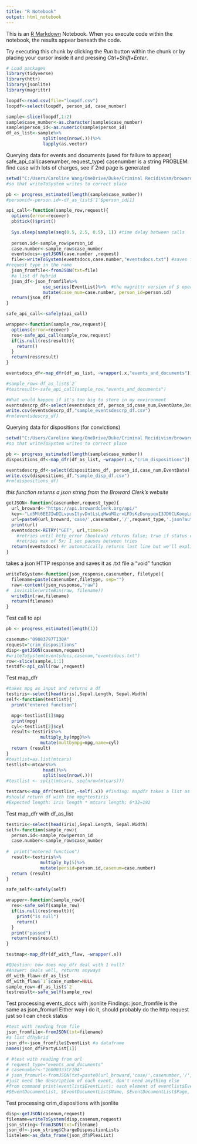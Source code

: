 ```yaml
---
title: "R Notebook"
output: html_notebook
---
```


This is an [R Markdown](http://rmarkdown.rstudio.com) Notebook. When you execute code within the notebook, the results appear beneath the code. 

Try executing this chunk by clicking the *Run* button within the chunk or by placing your cursor inside it and pressing *Ctrl+Shift+Enter*. 

```r
# Load packages
library(tidyverse)
library(httr)
library(jsonlite)
library(magrittr)
```

```r
loopdf<-read.csv(file="loopdf.csv") 
loopdf<-select(loopdf, person_id, case_number)

sample<-slice(loopdf,1:2)
sample$case_number<-as.character(sample$case_number)
sample$person_id<-as.numeric(sample$person_id)
df_as_list<-sample%>%
              split(seq(nrow(.)))%>%
              lapply(as.vector)


```


Querying data for events and documents (used for failure to appear)
safe_api_call(casenumber, request_type) casenumber is a string
PROBLEM: find case with lots of charges, see if 2nd page is generated 
```r
setwd("C:/Users/Caroline Wang/OneDrive/Duke/Criminal Recidivism/broward-data-query/events_docs_data")
#so that writeToSystem writes to correct place

pb <- progress_estimated(length(sample$case_number))
#personid<-person.id<-df_as_list$'1'$person_id[1]

api_call<-function(sample_row,request){
  options(error=recover)
  pb$tick()$print()
  
  Sys.sleep(sample(seq(0.5, 2.5, 0.5), 1)) #time delay between calls
  
  person.id<-sample_row$person_id
  case.number<-sample_row$case_number
  eventsdocs<-getJSON(case.number ,request)
  file<-writeToSystem(eventsdocs,case.number,"eventsdocs.txt") #saves file to system using casenum and 
#request type in the name
  json_fromfile<-fromJSON(txt=file)
  #a list df hybrid
  json_df<-json_fromfile%>%
              use_series(EventList)%>%  #the magrittr version of $ operator
              mutate(case_num=case.number, person_id=person.id)
  return(json_df)
}

safe_api_call<-safely(api_call)

wrapper<-function(sample_row,request){
  options(error=recover)
  res<-safe_api_call(sample_row,request)
  if(is.null(res$result)){
    return()
  }
  return(res$result)
}

eventsdocs_df<-map_dfr(df_as_list, ~wrapper(.x,"events_and_documents"))

#sample_row<-df_as_list$`2`
#testresult<-safe_api_call(sample_row,"events_and_documents")

```

```r
#What would happen if it's too big to store in my environment
eventsdescrp_df<-select(eventsdocs_df, person_id,case_num,EventDate,Description,EventAmount,AdditionalText)
write.csv(eventsdescrp_df,"sample_eventsdescrp_df.csv")
#rm(eventsdescrp_df)

```

Querying data for dispositions (for convictions)
```r
setwd("C:/Users/Caroline Wang/OneDrive/Duke/Criminal Recidivism/broward-data-query/events_docs_data")
#so that writeToSystem writes to correct place

pb <- progress_estimated(length(sample$case_number))
dispositions_df<-map_dfr(df_as_list, ~wrapper(.x,"crim_dispositions"))

```

```r
eventsdescrp_df<-select(dispositions_df, person_id,case_num,EventDate)
write.csv(dispositions_df,"sample_disp_df.csv")
#rm(dispositions_df)
```


*this function returns a json string from the Broward Clerk's website *
```r
getJSON<-function(casenumber,request_type){
  url_broward<-"https://api.browardclerk.org/api/"
  key<-"Lo5Mt6EEJIwDILvpusItyvDntLsLqMwuMGzrvLFDsKzDsnypquI3JD6CLKoopLxwvnypttCKEqGnGs6sF9EKFnr21qD4MJFnvEwovDwqtp73nzCtyEGzJrsy8K4rsD9tFEGvKp8pspEyxrGw0oxtEF2HFoD1KrHGGExttDHJCF2yz1zoDuDxnpxnuwsJo8rK7H1GspGGIxxFztDLutDyqHGDrvF3sHJsyxwzLCwDJnMCnMw3CMsHvzrLEK"
  url=paste0(url_broward,'case/',casenumber,'/',request_type,'.json?auth_key=',key)
  print(url)
  eventsdocs<-RETRY("GET", url,times=5)
    #retries until http_error (boolean) returns false; true if status code is 400+
    #retries max of 5x; 1 sec pauses between tries
  return(eventsdocs) #r automatically returns last line but we'll explicitly return this here
}

```

takes a json HTTP response and saves it as .txt file 
a "void" function
```r
writeToSystem<-function(json_response,casenumber, filetype){
  filename=paste(casenumber,filetype, sep="")
  raw<-content(json_response,"raw")
#  invisible(writeBin(raw, filename))
  writeBin(raw,filename)
  return(filename)
}
```


Test call to api
```r
pb <- progress_estimated(length(1))

casenum<-"09083797TI30A"
request="crim_dispositions"
disp<-getJSON(casenum,request)
#writeToSystem(eventsdocs,casenum,"eventsdocs.txt")
row<-slice(sample,1:1)
testdf<-api_call(row ,request)
```

Test map_dfr
```r
#takes mpg as input and returns a df
testiris<-select(head(iris),Sepal.Length, Sepal.Width)
self<-function(testlist){
  print("entered function")

  mpg<-testlist[1]$mpg
  print(mpg)
  cyl<-testlist[2]$cyl
  result<-testiris%>%
             multiply_by(mpg)%>%
             mutate(multbympg=mpg,name=cyl)
  return (result)
}
#testlist=as.list(mtcars)
testlist<-mtcars%>%
              head()%>%
              split(seq(nrow(.)))
#testlist <- split(mtcars, seq(nrow(mtcars)))

testcars<-map_dfr(testlist,~self(.x)) #finding: mapdfr takes a list as input, or coerces df coumns to list
#should return df with the mpg*testiris
#Expected length: iris length * mtcars length; 6*32=192
```
Test map_dfr with df_as_list
```r
testiris<-select(head(iris),Sepal.Length, Sepal.Width)
self<-function(sample_row){
  person.id<-sample_row$person_id
  case.number<-sample_row$case_number
  
#  print("entered function")
  result<-testiris%>%
             multiply_by(5)%>%
             mutate(persid=person.id,casenum=case.number)
  return (result)
}

safe_self<-safely(self)

wrapper<-function(sample_row){
  res<-safe_self(sample_row)
  if(is.null(res$result)){
    print("is null")
    return()
  }
  print("passed")
  return(res$result)
}

testmap<-map_dfr(df_with_flaw, ~wrapper(.x))

#QUestion: how does map_dfr deal with 1 null? 
#Answer: deals well, returns anyways
df_with_flaw<-df_as_list
df_with_flaw$`1`$case_number=NULL
sample_row<-df_as_list$`2`
testresult<-safe_self(sample_row)
```


Test processing events_docs with jsonlite
Findings: json_fromfile is the same as json_fromurl
Either way i do it, should probably do the http request just so I can check status
```r
#test with reading from file
json_fromfile<-fromJSON(txt=filename)
#a list dfhybrid
json_df<-json_fromfile$EventList #a dataframe
names(json_df$PartyList[1])

# #test with reading from url
# request_type="events_and_documents"
# casenumber<-"16000333CF10A"
# json_fromurl<-fromJSON(txt=paste0(url_broward,'case/',casenumber,'/',request_type,'.json?auth_key=',key))
#just need the description of each event, don't need anything else
#from command print(eventlist$EventList): each element of eventlist$EventList has $EventDate, $Description, $EventAmount, $AdditionalText, $PartyList, $Party2List, $CauseList, 
#$EventDocumentList, $EventDocumentList$Name, $EventDocumentList$Page, $eventDocument$Confidential

```

Test processing crim_dispositions with jsonlite
```r
disp<-getJSON(casenum,request)
filename=writeToSystem(disp,casenum,request)
json_string<-fromJSON(txt=filename)
json_df<-json_string$ChargeDispositionLists
listelem<-as_data_frame(json_df$PleaList)
```

